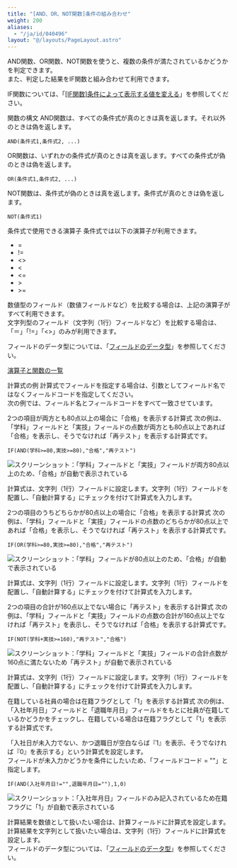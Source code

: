 ```yaml
---
title: "[AND、OR、NOT関数]条件の組み合わせ"
weight: 200
aliases:
  - "/ja/id/040496"
layout: "@/layouts/PageLayout.astro"
---
```




AND関数、OR関数、NOT関数を使うと、複数の条件が満たされているかどうかを判定できます。  
また、判定した結果をIF関数と組み合わせて利用できます。

<Reference>

IF関数については、「[[IF関数]条件によって表示する値を変える](/k/ja/id/040505.html)」を参照してください。

</Reference>

<Heading id="autocalc_and_or_10">関数の構文</Heading>
AND関数は、すべての条件式が真のときは真を返します。それ以外のときは偽を返します。

```plaintext {copy=true}
AND(条件式1,条件式2, ...)

```

OR関数は、いずれかの条件式が真のときは真を返します。すべての条件式が偽のときは偽を返します。

```plaintext {copy=true}
OR(条件式1,条件式2, ...)

```

NOT関数は、条件式が偽のときは真を返します。条件式が真のときは偽を返します。

```plaintext {copy=true}
NOT(条件式1)

```

<Heading level={3} id="autocalc_and_or_1010">条件式で使用できる演算子</Heading>
条件式では以下の演算子が利用できます。

* =
* !=
* <>
* <
* <=
* \>
* \>=

数値型のフィールド（数値フィールドなど）を比較する場合は、上記の演算子がすべて利用できます。  
文字列型のフィールド（文字列（1行）フィールドなど）を比較する場合は、「＝」「!=」「<>」のみが利用できます。

フィールドのデータ型については、「[フィールドのデータ型](/k/ja/id/040500.html#autocalc_calculation_type_10)」を参照してください。

<Reference>

[演算子と関数の一覧](/k/ja/id/040499.html)

</Reference>

<Heading id="autocalc_and_or_20">計算式の例</Heading>
計算式でフィールドを指定する場合は、引数としてフィールド名ではなくフィールドコードを指定してください。  
次の例では、フィールド名とフィールドコードをすべて一致させています。

<Heading level={3} id="autocalc_and_or_2010">2つの項目が両方とも80点以上の場合に「合格」を表示する計算式</Heading>
次の例は、「学科」フィールドと「実技」フィールドの点数が両方とも80点以上であれば「合格」を表示し、そうでなければ「再テスト」を表示する計算式です。

```plaintext {copy=true}
IF(AND(学科>=80,実技>=80),"合格","再テスト")

```

<Img src="/k/kintone/img-ja/and_or_07.png" alt="スクリーンショット：「学科」フィールドと「実技」フィールドが両方80点以上のため、「合格」が自動で表示されている" />

計算式は、文字列（1行）フィールドに設定します。文字列（1行）フィールドを配置し、「自動計算する」にチェックを付けて計算式を入力します。

<Heading level={3} id="autocalc_and_or_2020">2つの項目のうちどちらかが80点以上の場合に「合格」を表示する計算式</Heading>
次の例は、「学科」フィールドと「実技」フィールドの点数のどちらかが80点以上であれば「合格」を表示し、そうでなければ「再テスト」を表示する計算式です。

```plaintext {copy=true}
IF(OR(学科>=80,実技>=80),"合格","再テスト")

```

<Img src="/k/kintone/img-ja/and_or_10.png" alt="スクリーンショット：「学科」フィールドが80点以上のため、「合格」が自動で表示されている" />

計算式は、文字列（1行）フィールドに設定します。文字列（1行）フィールドを配置し、「自動計算する」にチェックを付けて計算式を入力します。

<Heading level={3} id="autocalc_and_or_2030">2つの項目の合計が160点以上でない場合に「再テスト」を表示する計算式</Heading>
次の例は、「学科」フィールドと「実技」フィールドの点数の合計が160点以上でなければ「再テスト」を表示し、そうでなければ「合格」を表示する計算式です。

```plaintext {copy=true}
IF(NOT(学科+実技>=160),"再テスト","合格")

```

<Img src="/k/kintone/img-ja/and_or_12.png" alt="スクリーンショット：「学科」フィールドと「実技」フィールドの合計点数が160点に満たないため「再テスト」が自動で表示されている" />

計算式は、文字列（1行）フィールドに設定します。文字列（1行）フィールドを配置し、「自動計算する」にチェックを付けて計算式を入力します。

<Heading level={3} id="autocalc_and_or_2040">在籍している社員の場合は在籍フラグとして「1」を表示する計算式</Heading>
次の例は、「入社年月日」フィールドと「退職年月日」フィールドをもとに社員が在籍しているかどうかをチェックし、在籍している場合は在籍フラグとして「1」を表示する計算式です。

「入社日が未入力でない、かつ退職日が空白ならば『1』を表示、そうでなければ『0』を表示する」という計算式を設定します。  
フィールドが未入力かどうかを条件にしたいため、「フィールドコード = ""」と指定します。

```plaintext {copy=true}
IF(AND(入社年月日!="",退職年月日=""),1,0)

```

<Img src="/k/kintone/img-ja/and_or_16.png" alt="スクリーンショット：「入社年月日」フィールドのみ記入されているため在籍フラグに「1」が自動で表示されている" />

計算結果を数値として扱いたい場合は、計算フィールドに計算式を設定します。計算結果を文字列として扱いたい場合は、文字列（1行）フィールドに計算式を設定します。  
フィールドのデータ型については、「[フィールドのデータ型](/k/ja/id/040500.html#autocalc_calculation_type_10)」を参照してください。
